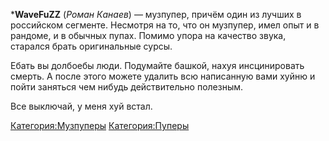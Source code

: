 {{Инфобокс для пуперов
|title2=WaveFuZZ
|другие_ники=nick97ftgun
|image3=[[Файл:WaveFuZZ.jpg|left]]
|сферы_творчества=RYTPMV
|год_начала=2013
|image4=
|имя_фамилия=Роман Канаев
|дата_рождения=
|место_проживания=Тамбов, с 2016 года - Москва
|ссылки=
*[https://www.youtube.com/channel/UCQ0hDNwxz_orFUAtV6t1EaA WaveFuZZ]
*[https://www.youtube.com/channel/UCsRuJSVxoi6cYnMCOaIvMvw FuZZalt]
*
[https://soundcloud.com/kaznila Фастфуд Казани]
}}

<nowiki>*</nowiki>'''WaveFuZZ''' (''Роман Канаев'') — музпупер, причём один из лучших в российском сегменте. Несмотря на то, что он музпупер, имел опыт и в рандоме, и в обычных пупах. Помимо упора на качество звука, старался брать оригинальные сурсы.

Ебать вы долбоебы люди. Подумайте башкой, нахуя инсцинировать смерть. А после этого можете удалить всю написанную вами хуйню и пойти заняться чем нибудь действительно полезным.

Все выключай, у меня хуй встал.

[[Категория:Музпуперы]] [[Категория:Пуперы]]